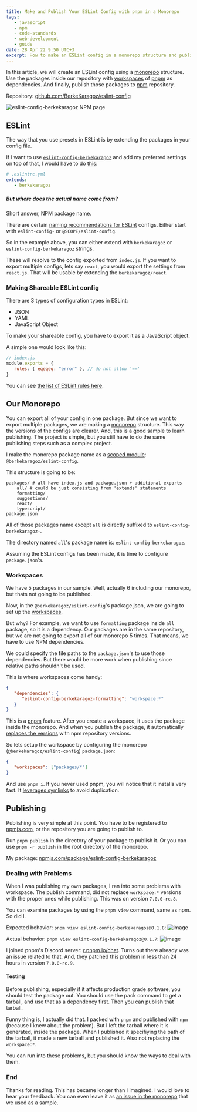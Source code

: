```yaml
---
title: Make and Publish Your ESLint Config with pnpm in a Monorepo
tags:
   - javascript
   - npm
   - code-standards
   - web-development
   - guide
date: 28 Apr 22 9:50 UTC+3
excerpt: How to make an ESLint config in a monorepo structure and publish it with pnpm.
---
```


In this article, we will create an ESLint config using a [monorepo](https://monorepo.tools/) structure. Use the packages inside our repository with [workspaces](https://pnpm.io/workspaces) of [pnpm](https://pnpm.io/) as dependencies. And finally, publish those packages to [npm](https://www.npmjs.com/) repository.

Repository: [github.com/BerkeKaragoz/eslint-config](https://github.com/BerkeKaragoz/eslint-config)

<Image
   priority
   src="/assets/posts/make-and-publish-eslint-monorepo-config-with-pnpm/cover.jpg"
   alt="eslint-config-berkekaragoz NPM page"
   width={1256}
   height={922}
   quality={90}
   placeholder="blur"
   blurDataURL="data:image/png;base64,iVBORw0KGgoAAAANSUhEUgAAAAEAAAABCAYAAAAfFcSJAAAAAXNSR0IArs4c6QAAAA1JREFUGFdj+Pf/338ACfUD+5LbVnEAAAAASUVORK5CYII="
/>

## ESLint

The way that you use presets in ESLint is by extending the packages in your config file.

If I want to use [`eslint-config-berkekaragoz`](https://www.npmjs.com/package/eslint-config-berkekaragoz) and add my preferred settings on top of that, I would have to do [this](https://eslint.org/docs/2.0.0/developer-guide/shareable-configs#using-a-shareable-config):

```yaml
# .eslintrc.yml
extends:
   - berkekaragoz
```

##### But where does the actual name come from?

Short answer, NPM package name.

There are certain [naming recommendations for ESLint](https://eslint.org/docs/developer-guide/shareable-configs#using-a-shareable-config) configs. Either start with `eslint-config-` or `@SCOPE/eslint-config`.

So in the example above, you can either extend with `berkekaragoz` or `eslint-config-berkekaragoz` strings.

These will resolve to the config exported from `index.js`. If you want to export multiple configs, lets say `react`, you would export the settings from `react.js`. That will be usable by extending the `berkekaragoz/react`.

### Making Shareable ESLint config

There are 3 types of configuration types in ESLint:

-  JSON
-  YAML
-  JavaScript Object

To make your shareable config, you have to export it as a JavaScript object.

A simple one would look like this:

```js
// index.js
module.exports = {
   rules: { eqeqeq: "error" }, // do not allow '=='
}
```

You can see [the list of ESLint rules here](https://eslint.org/docs/rules/).

## Our Monorepo

You can export all of your config in one package. But since we want to export multiple packages, we are making a [monorepo](https://monorepo.tools/) structure. This way the versions of the configs are clearer. And, this is a good sample to learn publishing. The project is simple, but you still have to do the same publishing steps such as a complex project.

I make the monorepo package name as a [scoped module]("@berkekaragoz/eslint-config"): `@berkekaragoz/eslint-config`.

This structure is going to be:

```
packages/ # all have index.js and package.json + additional exports
    all/ # could be just consisting from 'extends' statements
    formatting/
    suggestions/
    react/
    typescript/
package.json
```

All of those packages name except `all` is directly suffixed to `eslint-config-berkekaragoz-`.

The directory named `all`'s package name is: `eslint-config-berkekaragoz`.

Assuming the ESLint configs has been made, it is time to configure `package.json`'s.

### Workspaces

We have 5 packages in our sample. Well, actually 6 including our monorepo, but thats not going to be published.

Now, in the `@berkekaragoz/eslint-config`'s package.json, we are going to set up the [workspaces](https://pnpm.io/workspaces).

But why? For example, we want to use `formatting` package inside `all` package, so it is a dependency. Our packages are in the same repository, but we are not going to export all of our monorepo 5 times. That means, we have to use NPM dependencies.

We could specify the file paths to the `package.json`'s to use those dependencies. But there would be more work when publishing since relative paths shouldn't be used.

This is where workspaces come handy:

```json
{
   "dependencies": {
      "eslint-config-berkekaragoz-formatting": "workspace:*"
   }
}
```

This is a [pnpm](https://pnpm.io/) feature. After you create a workspace, it uses the package inside the monorepo. And when you publish the package, it automatically [replaces the versions](https://pnpm.io/workspaces#publishing-workspace-packages) with npm repository versions.

So lets setup the workspace by configuring the monorepo (`@berkekaragoz/eslint-config`) `package.json`:

```json
{
   "workspaces": ["packages/*"]
}
```

And use `pnpm i`. If you never used pnpm, you will notice that it installs very fast. It [leverages symlinks](https://pnpm.io/motivation) to avoid duplication.

## Publishing

Publishing is very simple at this point. You have to be registered to [npmjs.com](https://www.npmjs.com/), or the repository you are going to publish to.

Run `pnpm publish` in the directory of your package to publish it. Or you can use `pnpm -r publish` in the root directory of the monorepo.

My package: [npmjs.com/package/eslint-config-berkekaragoz](https://www.npmjs.com/package/eslint-config-berkekaragoz)

### Dealing with Problems

When I was publishing my own packages, I ran into some problems with workspace. The publish command, did not replace `workspace:*` versions with the proper ones while publishing. This was on version `7.0.0-rc.8`.

You can examine packages by using the `pnpm view` command, same as npm. So did I.

Expected behavior:
`pnpm view eslint-config-berkekaragoz@0.1.8`:
![image](https://user-images.githubusercontent.com/34271483/165362253-0ad9df10-2bc2-422f-bede-7b4bf45e2ab7.png)

Actual behavior:
`pnpm view eslint-config-berkekaragoz@0.1.7`:
![image](https://user-images.githubusercontent.com/34271483/165362361-f803bbcc-f497-49dd-81dc-896a40dc99c5.png)

I joined pnpm's Discord server: [r.pnpm.io/chat](https://r.pnpm.io/chat). Turns out there already was an issue related to that. And, they patched this problem in less than 24 hours in version `7.0.0-rc.9`.

#### Testing

Before publishing, especially if it affects production grade software, you should test the package out. You should use the pack command to get a tarball, and use that as a dependency first. Then you can publish that tarball.

Funny thing is, I actually did that. I packed with `pnpm` and published with `npm` (because I knew about the problem). But I left the tarball where it is generated, inside the package. When I published it specifiying the path of the tarball, it made a new tarball and published it. Also not replacing the `workspace:*`.

You can run into these problems, but you should know the ways to deal with them.

### End

Thanks for reading. This has became longer than I imagined. I would love to hear your feedback. You can even leave it as [an issue in the monorepo](https://github.com/BerkeKaragoz/eslint-config/issues/new?assignees=&labels=feedback&template=feedback.md&title=) that we used as a sample.
